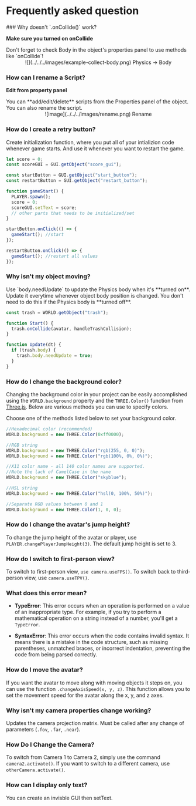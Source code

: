 
# Frequently asked question

<Steps>
### Why doesn't `.onCollide()` work?

**Make sure you turned on onCollide**

<Callout type="error" icon="‼️">
  Don't forget to check Body in the object's properties panel to use methods
  like `onCollide`!
  <div style={{ textAlign: "center" }}>
    <center>
      ![](../../../images/example-collect-body.png) Physics -> Body
    </center>
  </div>
</Callout>

### How can I rename a Script?

**Edit from property panel**

<Callout type="info">
  You can **add/edit/delete** scripts from the Properties panel of the object.
  You can also rename the script.
  <br />
  <center>![image](../../../images/rename.png) Rename </center>
</Callout>

### How do I create a retry button?

Create initialization function, where you put all of your intializion code whenever game starts. And use it whenever you want to restart the game.

```js showLineNumbers filename="example restart" {5, 7-12, 18-20}
let score = 0;
const scoreGUI = GUI.getObject("score_gui");

const startButton = GUI.getObject("start_button");
const restartButton = GUI.getObject("restart_button");

function gameStart() {
  PLAYER.spawn();
  score = 0;
  scoreGUI.setText = score;
  // other parts that needs to be initialized/set
}

startButton.onClick(() => {
  gameStart(); //start
});

restartButton.onClick(() => {
  gameStart(); //restart all values
});
```

### Why isn't my object moving?

<Callout type="info">
  Use `body.needUpdate` to update the Physics body when it's **turned on**.
  Update it everytime whenever object body position is changed.
</Callout>
<Callout type="warning">
  You don't need to do this if the Physics body is **turned off**.
</Callout>

```js showLineNumbers {9}
const trash = WORLD.getObject("trash");

function Start() {
  trash.onCollide(avatar, handleTrashCollision);
}

function Update(dt) {
  if (trash.body) {
    trash.body.needUpdate = true;
  }
}
```

### How do I change the background color?

Changing the background color in your project can be easily accomplished using the `WORLD.background` property and the `THREE.Color()` function from [Three.js](https://threejs.org/docs/index.html?q=color#api/en/math/Color). Below are various methods you can use to specify colors.

<Callout type="info">
  Choose one of the methods listed below to set your background color.
</Callout>

```js showLineNumbers filename="Background change"
//Hexadecimal color (recommended)
WORLD.background = new THREE.Color(0xff0000);

//RGB string
WORLD.background = new THREE.Color("rgb(255, 0, 0)");
WORLD.background = new THREE.Color("rgb(100%, 0%, 0%)");

//X11 color name - all 140 color names are supported.
//Note the lack of CamelCase in the name
WORLD.background = new THREE.Color("skyblue");

//HSL string
WORLD.background = new THREE.Color("hsl(0, 100%, 50%)");

//Separate RGB values between 0 and 1
WORLD.background = new THREE.Color(1, 0, 0);
```

### How do I change the avatar's jump height?

To change the jump height of the avatar or player, use `PLAYER.changePlayerJumpHeight(3)`. The default jump height is set to 3.

### How do I switch to first-person view?

To switch to first-person view, `use camera.useFPS()`. To switch back to third-person view, use `camera.useTPV()`.

### What does this error mean?

- **TypeError**: This error occurs when an operation is performed on a value of an inappropriate type. For example, if you try to perform a mathematical operation on a string instead of a number, you'll get a `TypeError`.

- **SyntaxError**: This error occurs when the code contains invalid syntax. It means there is a mistake in the code structure, such as missing parentheses, unmatched braces, or incorrect indentation, preventing the code from being parsed correctly.

### How do I move the avatar?

If you want the avatar to move along with moving objects it steps on, you can use the function `.changeAxisSpeed(x, y, z)`. This function allows you to set the movement speed for the avatar along the x, y, and z axes.

### Why isn't my camera properties change working?

Updates the camera projection matrix. Must be called after any change of parameters (`.fov`, `.far`, `.near`).

### How Do I Change the Camera?

To switch from Camera 1 to Camera 2, simply use the command `camera2.activate()`. If you want to switch to a different camera, use `otherCamera.activate()`.

### How can I display only text?

You can create an invisble GUI then setText.

</Steps>
